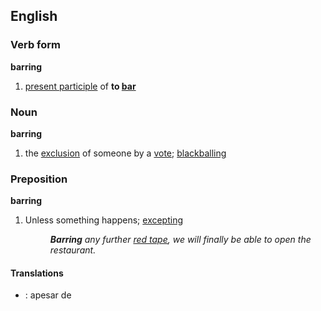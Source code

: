 ==English==
===Verb form===
'''barring'''
#[[present participle]] of '''to [[bar]]'''
===Noun===
'''barring'''
# the [[exclusion]] of someone by a [[vote]]; [[blackballing]]

===Preposition===
'''barring'''
#Unless something happens; [[excepting]]
#: '''''Barring''' any further [[red tape]], we will finally be able to open the restaurant.''

====Translations====
*{{pt}}: apesar de